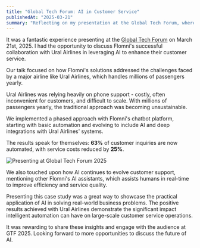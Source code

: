 ```yaml
---
title: "Global Tech Forum: AI in Customer Service"
publishedAt: "2025-03-21"
summary: "Reflecting on my presentation at the Global Tech Forum, where I discussed how Flomni helped Ural Airlines automate customer service using AI and chatbots."
---
```


It was a fantastic experience presenting at the [Global Tech Forum](https://globaltechforum.ru/march2025) on March 21st, 2025. I had the opportunity to discuss Flomni's successful collaboration with Ural Airlines in leveraging AI to enhance their customer service.

Our talk focused on how Flomni's solutions addressed the challenges faced by a major airline like Ural Airlines, which handles millions of passengers yearly.

Ural Airlines was relying heavily on phone support - costly, often inconvenient for customers, and difficult to scale. With millions of passengers yearly, the traditional approach was becoming unsustainable.

We implemented a phased approach with Flomni's chatbot platform, starting with basic automation and evolving to include AI and deep integrations with Ural Airlines' systems.

The results speak for themselves: **63%** of customer inquiries are now automated, with service costs reduced by **25%**.

![Presenting at Global Tech Forum 2025](https://oj9anrnpmq5owbkj.public.blob.vercel-storage.com/global-tech-forum-LVFpgaPLHvS5z5kkfjQdc6rq9HKlI3.webp)

We also touched upon how AI continues to evolve customer support, mentioning other Flomni's AI assistants, which assists humans in real-time to improve efficiency and service quality.

Presenting this case study was a great way to showcase the practical application of AI in solving real-world business problems. The positive results achieved with Ural Airlines demonstrate the significant impact intelligent automation can have on large-scale customer service operations.

It was rewarding to share these insights and engage with the audience at GTF 2025. Looking forward to more opportunities to discuss the future of AI.
